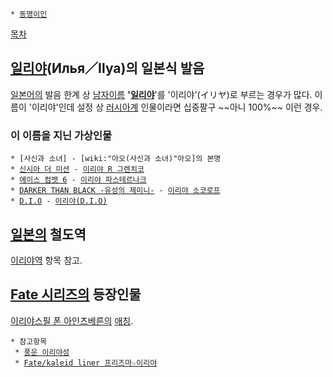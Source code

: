  * [[동명이인]]

[[목차]]
== [[일리야]](Илья／Ilya)의 일본식 발음 ==
[[일본어]]의 발음 한계 상 [[남자]][[이름]] ''''[[일리야]]''''를 '이리야'(イリヤ)로 부르는 경우가 많다. 이름이 '이리야'인데 설정 상 [[러시아]]계 인물이라면 십중팔구 ~~아니 100%~~ 이런 경우.

=== 이 이름을 지닌 가상인물 ===
 * [사신과 소녀] - [wiki:"아오(사신과 소녀)"아오]의 본명
 * [[신시아 더 미션]] - [[이리야 R 그렌치코]]
 * [[에이스 컴뱃 6]] - [[이리야 파스테르나크]]
 * [[DARKER THAN BLACK -유성의 제미니-]] - [[이리야 소코로프]]
 * [[D.I.O]] - [[이리야(D.I.O)]]

== [[일본]]의 철도역 ==
[[이리야역]] 항목 참고.

== [[Fate 시리즈]]의 등장인물 ==
[[이리야스필 폰 아인츠베른]]의 [[애칭]].

 * 참고항목
  * [[풍운 이리야성]]
  * [[Fate/kaleid liner 프리즈마☆이리야]]
